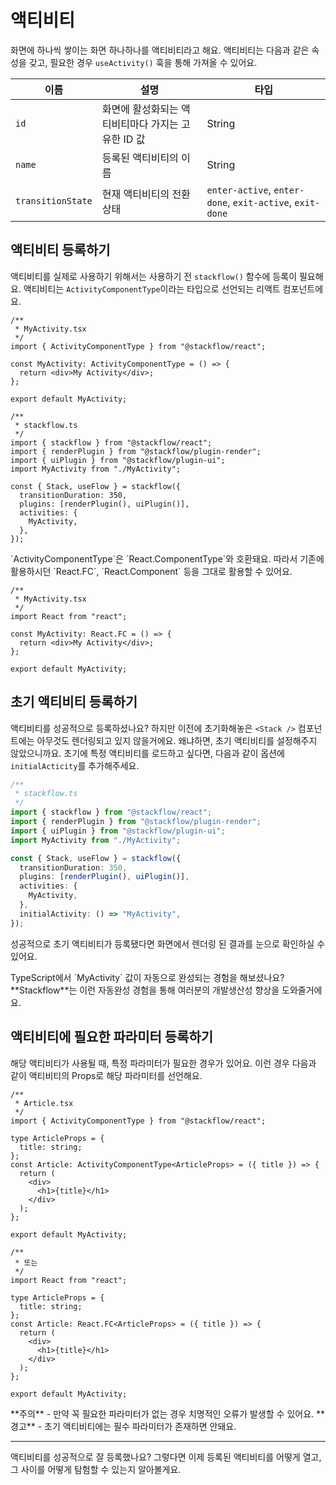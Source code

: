 
# 액티비티

<DiagramActivity />

화면에 하나씩 쌓이는 화면 하나하나를 액티비티라고 해요. 액티비티는 다음과 같은 속성을 갖고, 필요한 경우 `useActivity()` 훅을 통해 가져올 수 있어요.

| 이름              | 설명                                               | 타입                                                     |
| ----------------- | -------------------------------------------------- | -------------------------------------------------------- |
| `id`              | 화면에 활성화되는 액티비티마다 가지는 고유한 ID 값 | String                                                   |
| `name`            | 등록된 액티비티의 이름                             | String                                                   |
| `transitionState` | 현재 액티비티의 전환 상태                          | `enter-active`, `enter-done`, `exit-active`, `exit-done` |

## 액티비티 등록하기

액티비티를 실제로 사용하기 위해서는 사용하기 전 `stackflow()` 함수에 등록이 필요해요. 액티비티는 `ActivityComponentType`이라는 타입으로 선언되는 리액트 컴포넌트에요.

```tsx
/**
 * MyActivity.tsx
 */
import { ActivityComponentType } from "@stackflow/react";

const MyActivity: ActivityComponentType = () => {
  return <div>My Activity</div>;
};

export default MyActivity;

/**
 * stackflow.ts
 */
import { stackflow } from "@stackflow/react";
import { renderPlugin } from "@stackflow/plugin-render";
import { uiPlugin } from "@stackflow/plugin-ui";
import MyActivity from "./MyActivity";

const { Stack, useFlow } = stackflow({
  transitionDuration: 350,
  plugins: [renderPlugin(), uiPlugin()],
  activities: {
    MyActivity,
  },
});
```

<Callout emoji="💡">
  `ActivityComponentType`은 `React.ComponentType`와 호환돼요. 따라서 기존에
  활용하시던 `React.FC`, `React.Component` 등을 그대로 활용할 수 있어요.
</Callout>

```tsx
/**
 * MyActivity.tsx
 */
import React from "react";

const MyActivity: React.FC = () => {
  return <div>My Activity</div>;
};

export default MyActivity;
```

## 초기 액티비티 등록하기

액티비티를 성공적으로 등록하셨나요? 하지만 이전에 초기화해놓은 `<Stack />` 컴포넌트에는 아무것도 렌더링되고 있지 않을거에요. 왜냐하면, 초기 액티비티를 설정해주지 않았으니까요. 초기에 특정 액티비티를 로드하고 싶다면, 다음과 같이 옵션에 `initialActicity`를 추가해주세요.

```typescript
/**
 * stackflow.ts
 */
import { stackflow } from "@stackflow/react";
import { renderPlugin } from "@stackflow/plugin-render";
import { uiPlugin } from "@stackflow/plugin-ui";
import MyActivity from "./MyActivity";

const { Stack, useFlow } = stackflow({
  transitionDuration: 350,
  plugins: [renderPlugin(), uiPlugin()],
  activities: {
    MyActivity,
  },
  initialActivity: () => "MyActivity",
});
```

성공적으로 초기 액티비티가 등록됐다면 화면에서 렌더링 된 결과를 눈으로 확인하실 수 있어요.

<Callout emoji="💡">
  TypeScript에서 `MyActivity` 값이 자동으로 완성되는 경험을 해보셨나요?
  **Stackflow**는 이런 자동완성 경험을 통해 여러분의 개발생산성 향상을
  도와줄거에요.
</Callout>

## 액티비티에 필요한 파라미터 등록하기

해당 액티비티가 사용될 때, 특정 파라미터가 필요한 경우가 있어요. 이런 경우 다음과 같이 액티비티의 Props로 해당 파라미터를 선언해요.

```tsx
/**
 * Article.tsx
 */
import { ActivityComponentType } from "@stackflow/react";

type ArticleProps = {
  title: string;
};
const Article: ActivityComponentType<ArticleProps> = ({ title }) => {
  return (
    <div>
      <h1>{title}</h1>
    </div>
  );
};

export default MyActivity;

/**
 * 또는
 */
import React from "react";

type ArticleProps = {
  title: string;
};
const Article: React.FC<ArticleProps> = ({ title }) => {
  return (
    <div>
      <h1>{title}</h1>
    </div>
  );
};

export default MyActivity;
```

<Callout type="warning" emoji="⚠️">
  **주의** - 만약 꼭 필요한 파라미터가 없는 경우 치명적인 오류가 발생할 수
  있어요.
</Callout>
<Callout type="error" emoji="🚫">
  **경고** - 초기 액티비티에는 필수 파라미터가 존재하면 안돼요.
</Callout>

---

액티비티를 성공적으로 잘 등록했나요? 그렇다면 이제 등록된 액티비티를 어떻게 열고, 그 사이를 어떻게 탐험할 수 있는지 알아볼게요.
